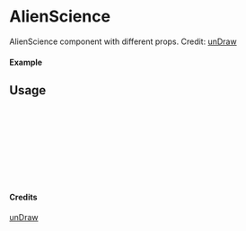 
<Meta of={AlienScience} title="unDraw/AlienScience" />

# AlienScience

AlienScience component with different props.
Credit: [unDraw](https://undraw.co/illustrations)

#### Example

<Canvas of={AlienScience.Primary} />

## Usage

```ts
import { AlienScience } from "yadl-ui";

const Example = () => {
  return (
      <AlienScience />
  );
};

export default Example;
```

#### Credits
[unDraw](https://undraw.co/illustrations)
